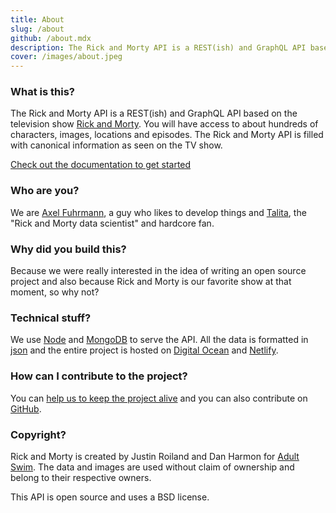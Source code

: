 ```yaml
---
title: About
slug: /about
github: /about.mdx
description: The Rick and Morty API is a REST(ish) and GraphQL API based on the television show Rick and Morty.
cover: /images/about.jpeg
---
```


### What is this?
The Rick and Morty API is a REST(ish) and GraphQL API based on the television show [Rick and Morty](https://www.adultswim.com/videos/rick-and-morty).
You will have access to about hundreds of characters, images, locations and episodes. The Rick and Morty API is filled with canonical information as seen on the TV show.

[Check out the documentation to get started](/documentation)

### Who are you?
We are [Axel Fuhrmann](https://axelfuhrmann.com/), a guy who likes to develop things and [Talita](https://talitatraveler.com), the "Rick and Morty data scientist" and hardcore fan.

### Why did you build this?
Because we were really interested in the idea of writing an open source project and also because Rick and Morty is our favorite show at that moment, so why not?

### Technical stuff?
We use [Node](https://nodejs.org) and [MongoDB](https://www.mongodb.com/) to serve the API. All the data is formatted in [json](http://json.org/) and the entire project is hosted on [Digital Ocean](https://m.do.co/c/2736d3ffe622) and [Netlify](https://netlify.com).

### How can I contribute to the project?
You can [help us to keep the project alive](/help-us) and you can also contribute on [GitHub](https://github.com/afuh/rick-and-morty-api).

### Copyright?
Rick and Morty is created by Justin Roiland and Dan Harmon for [Adult Swim](https://www.adultswim.com). The data and images are used without claim of ownership and belong to their respective owners.

This API is open source and uses a BSD license.
